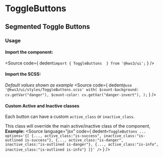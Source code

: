 
<Version />


# ToggleButtons
## Segmented Toggle Buttons


<Meta of={Stories} />
<Canvas of={Stories.Main} />
<Controls />

### Usage
#### Import the component:
<Source
  code={
    dedent`import { ToggleButtons  } from '@kws3/ui';`
  }
/>

#### Import the SCSS:
_Default values shown as example_
<Source
  code={
    dedent`
      @use '@kws3/ui/styles/ToggleButtons.scss' with(
        $count-background: cv.getVar("danger"),
        $count-color: cv.getVar("danger-invert"),
      );
    `
  }
/>

#### Custom Active and Inactive classes
Each button can have a custom `active_class` or `inactive_class`.

This class will override the main active/inactive class of the component, **Example:**
<Source
  language="jsx"
  code={
    dedent`
    <ToggleButtons
      ...
      options='{[
        {..., active_class:"is-success", inactive_class:"is-outlined is-success"},
        {..., active_class:"is-danger", inactive_class:"is-outlined is-danger"},
        {..., active_class:"is-info", inactive_class:"is-outlined is-info"}
      ]}'
    />
    `
  }
/>

